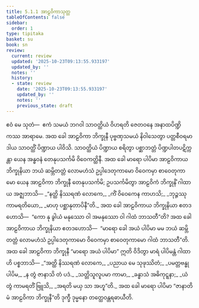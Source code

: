 ```yaml
---
title: 5.1.1 အာဠဝိကာသုတ္တ
tableOfContents: false
sidebar:
  order: 1
type: tipitaka
basket: su
book: sn
review:
  current: review
  updated: '2025-10-23T09:13:55.933197'
  updated_by: ''
  notes: ''
  history:
  - state: review
    date: '2025-10-23T09:13:55.933197'
    updated_by: ''
    notes: ''
    previous_state: draft
---
```



<ReviewStatus review={frontmatter.review} showDetails={true} />

<HypothesisAnnotation frontmatter={frontmatter} />

<DynamicBreadcrumb />

<Division number="162" book="sn" e="ch" v="18" p="303">

<Paragraph number="939" book="sn">
ဧဝံ မေ သုတံ—  ဧကံ သမယံ ဘဂဝါ သာဝတ္ထိယံ ဝိဟရတိ ဇေတဝနေ အနာထပိဏ္ဍိကဿ အာရာမေ. အထ ခေါ အာဠဝိကာ ဘိက္ခုနီ ပုဗ္ဗဏှသမယံ နိဝါသေတွာ ပတ္တစီဝရမာဒါယ သာဝတ္ထိံ ပိဏ္ဍာယ ပါဝိသိ. သာဝတ္ထိယံ ပိဏ္ဍာယ စရိတွာ ပစ္ဆာဘတ္တံ ပိဏ္ဍပါတပဋိက္ကန္တာ ယေန အန္ဓဝနံ တေနုပသင်္ကမိ ဝိဝေကတ္ထိနီ. အထ ခေါ မာရော ပါပိမာ အာဠဝိကာယ ဘိက္ခုနိယာ ဘယံ ဆမ္ဘိတတ္တံ လောမဟံသံ ဥပ္ပါဒေတုကာမော ဝိဝေကမှာ စာဝေတုကာမော ယေန အာဠဝိကာ ဘိက္ခုနီ တေနုပသင်္ကမိ; ဥပသင်္ကမိတွာ အာဠဝိကံ ဘိက္ခုနိံ ဂါထာယ အဇ္ဈဘာသိ—
</Paragraph>

<Paragraph number="940" type="verses" book="sn">
_“နတ္ထိ နိဿရဏံ လောကေ,_  
_ကိံ ဝိဝေကေန ကာဟသိ;_  
_ဘုဉ္ဇဿု ကာမရတိယော,_  
_မာဟု ပစ္ဆာနုတာပိနီ”တိ._  

</Paragraph>

<Paragraph number="941" book="sn">
အထ ခေါ အာဠဝိကာယ ဘိက္ခုနိယာ ဧတဒဟောသိ—  “ကော နု ခွါယံ မနုဿော ဝါ အမနုဿော ဝါ ဂါထံ ဘာသတီ”တိ? အထ ခေါ အာဠဝိကာယ ဘိက္ခုနိယာ ဧတဒဟောသိ—  “မာရော ခေါ အယံ ပါပိမာ မမ ဘယံ ဆမ္ဘိတတ္တံ လောမဟံသံ ဥပ္ပါဒေတုကာမော ဝိဝေကမှာ စာဝေတုကာမော ဂါထံ ဘာသတီ”တိ. အထ ခေါ အာဠဝိကာ ဘိက္ခုနီ “မာရော အယံ ပါပိမာ” ဣတိ ဝိဒိတွာ မာရံ ပါပိမန္တံ ဂါထာဟိ ပစ္စဘာသိ—
</Paragraph>

<Paragraph number="942" type="verses" book="sn">
_“အတ္ထိ နိဿရဏံ လောကေ,_  
_ပညာယ မေ သုဖုဿိတံ;_  
_ပမတ္တဗန္ဓု ပါပိမ,_  
_န တွံ ဇာနာသိ တံ ပဒံ._  

</Paragraph>

<Paragraph number="943" type="verses" book="sn">
_သတ္တိသူလူပမာ ကာမာ,_  
_ခန္ဓာသံ အဓိကုဋ္ဋနာ;_  
_ယံ တွံ ကာမရတိံ ဗြူသိ,_  
_အရတိ မယှ သာ အဟူ”တိ._  

</Paragraph>

<Paragraph number="944" book="sn">
အထ ခေါ မာရော ပါပိမာ “ဇာနာတိ မံ အာဠဝိကာ ဘိက္ခုနီ”တိ ဒုက္ခီ ဒုမ္မနော တတ္ထေဝန္တရဓာယီတိ.
</Paragraph>
</Division>
